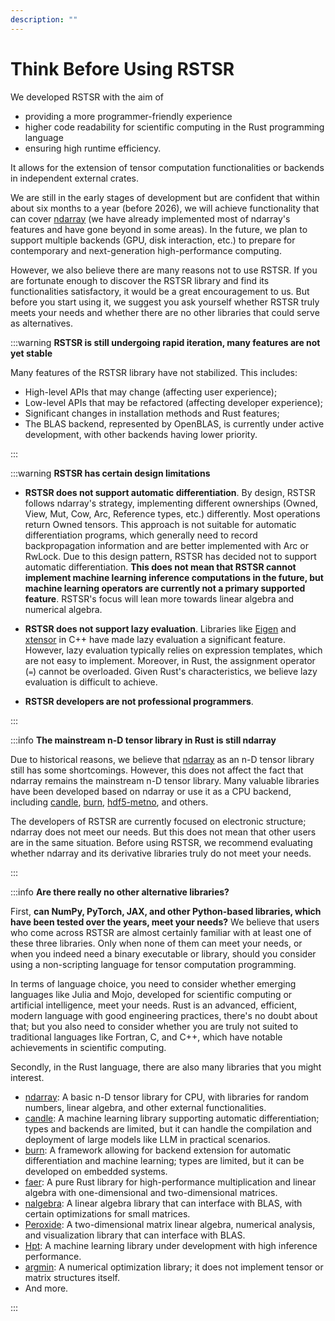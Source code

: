 ```yaml
---
description: ""
---
```


# Think Before Using RSTSR

We developed RSTSR with the aim of
- providing a more programmer-friendly experience
- higher code readability for scientific computing in the Rust programming language
- ensuring high runtime efficiency.

It allows for the extension of tensor computation functionalities or backends in independent external crates.

We are still in the early stages of development but are confident that within about six months to a year (before 2026), we will achieve functionality that can cover [ndarray](https://github.com/rust-ndarray/ndarray/) (we have already implemented most of ndarray's features and have gone beyond in some areas). In the future, we plan to support multiple backends (GPU, disk interaction, etc.) to prepare for contemporary and next-generation high-performance computing.

However, we also believe there are many reasons not to use RSTSR. If you are fortunate enough to discover the RSTSR library and find its functionalities satisfactory, it would be a great encouragement to us. But before you start using it, we suggest you ask yourself whether RSTSR truly meets your needs and whether there are no other libraries that could serve as alternatives.

:::warning **RSTSR is still undergoing rapid iteration, many features are not yet stable**

Many features of the RSTSR library have not stabilized. This includes:

- High-level APIs that may change (affecting user experience);
- Low-level APIs that may be refactored (affecting developer experience);
- Significant changes in installation methods and Rust features;
- The BLAS backend, represented by OpenBLAS, is currently under active development, with other backends having lower priority.

:::

:::warning **RSTSR has certain design limitations**

- **RSTSR does not support automatic differentiation**. By design, RSTSR follows ndarray's strategy, implementing different ownerships (Owned, View, Mut, Cow, Arc, Reference types, etc.) differently. Most operations return Owned tensors. This approach is not suitable for automatic differentiation programs, which generally need to record backpropagation information and are better implemented with Arc or RwLock. Due to this design pattern, RSTSR has decided not to support automatic differentiation. **This does not mean that RSTSR cannot implement machine learning inference computations in the future, but machine learning operators are currently not a primary supported feature**. RSTSR's focus will lean more towards linear algebra and numerical algebra.

- **RSTSR does not support lazy evaluation**. Libraries like [Eigen](https://eigen.tuxfamily.org/) and [xtensor](https://xtensor.readthedocs.io/) in C++ have made lazy evaluation a significant feature. However, lazy evaluation typically relies on expression templates, which are not easy to implement. Moreover, in Rust, the assignment operator (`=`) cannot be overloaded. Given Rust's characteristics, we believe lazy evaluation is difficult to achieve.

- **RSTSR developers are not professional programmers**.

:::

:::info **The mainstream n-D tensor library in Rust is still ndarray**

Due to historical reasons, we believe that [ndarray](https://github.com/rust-ndarray/ndarray/) as an n-D tensor library still has some shortcomings. However, this does not affect the fact that ndarray remains the mainstream n-D tensor library. Many valuable libraries have been developed based on ndarray or use it as a CPU backend, including [candle](https://github.com/huggingface/candle), [burn](https://github.com/tracel-ai/burn), [hdf5-metno](https://github.com/metno/hdf5-rust), and others.

The developers of RSTSR are currently focused on electronic structure; ndarray does not meet our needs. But this does not mean that other users are in the same situation. Before using RSTSR, we recommend evaluating whether ndarray and its derivative libraries truly do not meet your needs.

:::

:::info **Are there really no other alternative libraries?**

First, **can NumPy, PyTorch, JAX, and other Python-based libraries, which have been tested over the years, meet your needs?** We believe that users who come across RSTSR are almost certainly familiar with at least one of these three libraries. Only when none of them can meet your needs, or when you indeed need a binary executable or library, should you consider using a non-scripting language for tensor computation programming.

In terms of language choice, you need to consider whether emerging languages like Julia and Mojo, developed for scientific computing or artificial intelligence, meet your needs. Rust is an advanced, efficient, modern language with good engineering practices, there's no doubt about that; but you also need to consider whether you are truly not suited to traditional languages like Fortran, C, and C++, which have notable achievements in scientific computing.

Secondly, in the Rust language, there are also many libraries that you might interest.
- [ndarray](https://github.com/rust-ndarray/ndarray/): A basic n-D tensor library for CPU, with libraries for random numbers, linear algebra, and other external functionalities.
- [candle](https://github.com/huggingface/candle): A machine learning library supporting automatic differentiation; types and backends are limited, but it can handle the compilation and deployment of large models like LLM in practical scenarios.
- [burn](https://github.com/tracel-ai/burn): A framework allowing for backend extension for automatic differentiation and machine learning; types are limited, but it can be developed on embedded systems.
- [faer](https://github.com/sarah-quinones/faer-rs): A pure Rust library for high-performance multiplication and linear algebra with one-dimensional and two-dimensional matrices.
- [nalgebra](https://nalgebra.org/): A linear algebra library that can interface with BLAS, with certain optimizations for small matrices.
- [Peroxide](https://github.com/Axect/Peroxide): A two-dimensional matrix linear algebra, numerical analysis, and visualization library that can interface with BLAS.
- [Hpt](https://github.com/Jianqoq/Hpt): A machine learning library under development with high inference performance.
- [argmin](https://github.com/argmin-rs/argmin): A numerical optimization library; it does not implement tensor or matrix structures itself.
- And more.

:::